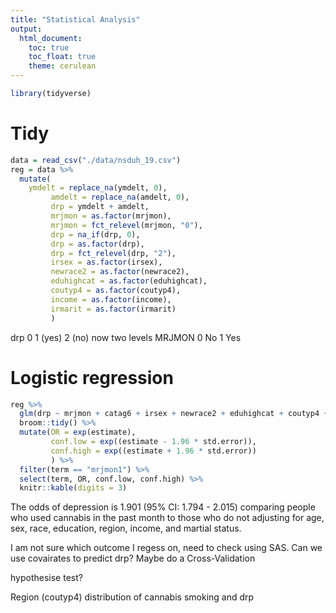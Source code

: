 ```yaml
---
title: "Statistical Analysis"
output: 
  html_document:
    toc: true
    toc_float: true
    theme: cerulean
---
```

```r
library(tidyverse)
```

# Tidy
```r
data = read_csv("./data/nsduh_19.csv")
reg = data %>% 
  mutate(
    ymdelt = replace_na(ymdelt, 0),
         amdelt = replace_na(amdelt, 0),
         drp = ymdelt + amdelt,
         mrjmon = as.factor(mrjmon),
         mrjmon = fct_relevel(mrjmon, "0"),
         drp = na_if(drp, 0),
         drp = as.factor(drp),
         drp = fct_relevel(drp, "2"),
         irsex = as.factor(irsex),
         newrace2 = as.factor(newrace2),
         eduhighcat = as.factor(eduhighcat),
         coutyp4 = as.factor(coutyp4),
         income = as.factor(income),
         irmarit = as.factor(irmarit)
         )
```
drp 0 1 (yes) 2 (no) now two levels
MRJMON 0 No 1 Yes

# Logistic regression
```r
reg %>% 
  glm(drp ~ mrjmon + catag6 + irsex + newrace2 + eduhighcat + coutyp4 + income + irmarit, data = ., family = binomial()) %>% 
  broom::tidy() %>% 
  mutate(OR = exp(estimate),
         conf.low = exp((estimate - 1.96 * std.error)),
         conf.high = exp((estimate + 1.96 * std.error))
         ) %>%
  filter(term == "mrjmon1") %>% 
  select(term, OR, conf.low, conf.high) %>% 
  knitr::kable(digits = 3)
```
The odds of depression is 1.901 (95% CI: 1.794 - 2.015) comparing people who used cannabis in the past month to those who do not adjusting for age, sex, race, education, region, income, and martial status. 

I am not sure which outcome I regess on, need to check using SAS. 
Can we use covairates to predict drp? Maybe do a Cross-Validation 

hypothesise test?

Region (coutyp4) distribution of cannabis smoking and drp





